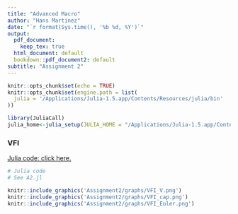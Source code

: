 ```yaml
---
title: "Advanced Macro"
author: "Hans Martinez"
date: "`r format(Sys.time(), '%b %d, %Y')`"
output:
  pdf_document:
    keep_tex: true
  html_document: default
  bookdown::pdf_document2: default
subtitle: "Assignment 2"
---
```


```r
knitr::opts_chunk$set(echo = TRUE)
knitr::opts_chunk$set(engine.path = list(
  julia = '/Applications/Julia-1.5.app/Contents/Resources/julia/bin'
))
```
```r
library(JuliaCall)
julia_home<-julia_setup(JULIA_HOME = "/Applications/Julia-1.5.app/Contents/Resources/julia/bin")
```

```{=latex}
		\subsection{Competitive equilibrium}
			\indent Arrow-Debreu competitive equilibrium consists of prices $\{p_t,w_t,r_t\}_{t=0}^{\infty}$, allocations for the firm $\{y_t,k_t^d,l_t^d\}_{t=0}^{\infty}$ and the allocations for household $\{c_t,k_t^s,l_t^s\}_{t=0}^{\infty}$ such that,
			\begin{itemize}
			\item[(i)] Given a sequence of prices $\{p_t,w_t,r_t\}_{t=0}^{\infty}$, the firm allocation $\{y_t,k_t^d,l_t^d\}_{t=0}^{\infty}$ solves the firm problem,
			\begin{equation}
			\begin{split}
				\max_{\{y_t,k_t,l_t\}_{t=0}^{\infty}}&\sum_{t=0}^{\infty}
				p_t(y_t-r_tk_t-w_tl_t)\\
				\text{s.t.  }&y_t=zk_t^{\alpha}l_t^{1-\alpha}, \forall t\geq 0;\\
				&y_t,k_t,l_t\geq 0, \forall t \geq 0.
			\end{split}
			\end{equation}
			
			\item[(ii)] Given a sequence of prices $\{p_t,w_t,r_t\}_{t=0}^{\infty}$, the household allocation $\{c_t,k_t^s,l_t^s\}_{t=0}^{\infty}$ solves the household problem,
			\begin{equation}
			\begin{split}
				\max_{\{c_t,k_{t+1},l_t\}_{t=0}^{\infty}}&\sum_{t=0}^{\infty}
				\beta ^t(\frac{c_t^{1-\sigma}}{1-\sigma}-\chi \frac{l_t^{1+\eta}}{1+\eta})\\
				\text{s.t.  }& \sum_{t=0}^{\infty}p_t(c_t+K_{t+1}-(1-\delta)k_t)
				\leq\sum_{t=0}^{\infty}p_t(r_tk_t+w_tl_t);\\
				&0\leq l_t\leq 1,0\leq k_t\leq k_0, c_t\geq 0, k_{t+1}\geq 0,\forall t \geq 0;\\
				&k_0 \text{ given.}
			\end{split}
			\end{equation}
			
			\item[(iii)] The market clear conditions,
			\begin{equation*}
			\begin{split}
				zk_t^{\alpha}l_t^{1-\alpha}+(1-\delta)k_t&=c_t+k_{t+1} ;\\
				l_t^d&=l_t^s	;\\
				k_t^d&=k_t^s 	.
			\end{split}
			\end{equation*}
			\end{itemize}
		
		\subsection{Steady state}
			For firm problem,
			\begin{equation}
			\begin{split}
				r_t =&z\alpha k_t^{\alpha -1}l_t^{1-\alpha}\\
				w_t =&z(1-\alpha) k_t^{\alpha}l_t^{-\alpha}\\
				r_tk_t+w_tl_t&=zk_t^{\alpha}l_t^{1-\alpha}
			\end{split}
			\end{equation}
			
			Then for household problem,
			\begin{equation}
			\begin{split}
				\mathcal{L}(\{c_t,k_{t+1},l_t\}_{t=0}^{\infty};\lambda_t)=&\sum_{t=0}^{\infty}
				\beta ^t(\frac{c_t^{1-\sigma}}{1-\sigma}-\chi \frac{l_t^{1+\eta}}{1+\eta})+\lambda_t(\sum_{t=0}^{\infty}p_t(zk_t^{\alpha}l_t^{1-\alpha}-c_t-k_{t+1}+(1-\delta)k_t)\\
				\frac{\partial \mathcal{L}}{\partial c_t}=&\beta^tc_t^{-\sigma}-\lambda_t p_t=0,\\
				\frac{\partial \mathcal{L}}{\partial l_t}=&-\beta^t\chi l_t^{\eta}+\lambda_t p_tz(1-\alpha) k_t^{\alpha}l_t^{-\alpha}=0,\\
				\frac{\partial \mathcal{L}}{\partial k_t}=&\lambda_t p_t(z\alpha k_t^{\alpha -1}l_t^{1-\alpha}+1-\delta)-\lambda_{t-1}p_{t-1}=0,\\
				c_t=&zk_t^{\alpha}l_t^{1-\alpha}-k_{t+1}+(1-\delta)k_t
			\end{split}
			\end{equation}
			For Steady state, $p_0=1$,
			then, 
			\begin{equation}\label{ssfoc}
			\begin{split}
				&c^{\sigma} l^{\eta}=
				z(1-\alpha)k^{\alpha}l^{-\alpha}/\chi\\
				&z\alpha k^{\alpha -1}l^{1-\alpha}=
				1/\beta -1 +\delta\\
				&c=zk^{\alpha}l^{1-\alpha}-\delta k
			\end{split}
			\end{equation}	

			\begin{equation*}
				M=\frac{k}{l}=\left(\frac{z\alpha \beta}{1-\beta +\beta \delta}\right)^{\frac{1}{1-\alpha}},
			\end{equation*}

			\begin{equation*}
				N=\frac{c}{l}=z(\frac{k}{l})^{\alpha}-\delta \frac{k}{l}=zM^{\alpha}-\delta M,
			\end{equation*}

			\begin{equation*}
			\begin{split}
				(lN)^{\sigma}l^{\eta}=&
				z(1-\alpha)(\frac{k}{l})^{\alpha}/\chi\Rightarrow\\
				l^{\sigma+\eta}&=\frac{z(1-\alpha)M^{\alpha}}{\chi N^{\sigma}} \Rightarrow\\
				l_{ss}=&\left(\frac{z(1-\alpha)M^{\alpha}}{\chi N^{\sigma}}\right)^{\frac{1}{\sigma+\eta}},
			\end{split}
			\end{equation*}
			Then,
			\begin{equation*}
			\begin{split}
				k_{ss}=&Ml\\
				c_{ss}=&Nl\\
				y_{ss}=&zk^{\alpha}l^{1-\alpha}=zM^{\alpha}l\\
				r_{ss}=&\alpha zk^{\alpha-1}l^{1-\alpha}=\alpha zM^{\alpha -1}\\
				w_{ss}=&(1-\alpha)zk^{\alpha}l^{\alpha}=(1-\alpha)zM^{\alpha}.
			\end{split}
			\end{equation*}
		\subsection{Social planner problem}
			The problem of the social planner is that, given the initial capital $k_0$,
			\begin{equation}\label{SPP1}
				\begin{split}
					w( k_0)&=\max_{\{c_t, k_t, l_t \}_{t=0}^{\infty}}
					\sum_{t=0}^{\infty}
					\beta ^t(\frac{c_t^{1-\sigma}}{1-\sigma}-\chi \frac{l_t^{1+\eta}}{1+\eta})\\
					s.t. \;\;zk_t^{\alpha}l_t^{1-\alpha}&=c_t+k_{t+1}-(1-\delta)k_t, \;\;\forall t\geq 0\\
					c_t&\geq0,\;k_t\geq0,\;0\leq l_t\leq 1,  \;\;\forall t\geq 0\\
					k_0&\text{ is given.}
				\end{split}
			\end{equation}
			Bellman equation,
			\begin{equation}
				V(k)=\max_{\begin{smallmatrix}0\leq l\leq 1
					\\0\leq k'\leq zk^{\alpha}l^{1-\alpha}+(1-\delta)k\end{smallmatrix}}
					\{\frac{(zk^{\alpha}l^{1-\alpha}+(1-\delta)k-k')^{1-\sigma}}{1-\sigma}-\chi \frac{l^{1+\eta}}{1+\eta}+\beta \mathbb{E}V(k')\}
			\end{equation}

```


### VFI

[Julia code: click here.](https://github.com/hans-mtz/AdvMacro/blob/master/A2.jl)

```julia
# Julia code
# See A2.jl

```


```r
knitr::include_graphics('Assignment2/graphs/VFI_V.png')
knitr::include_graphics('Assignment2/graphs/VFI_cap.png')
knitr::include_graphics('Assignment2/graphs/VFI_Euler.png')
```


